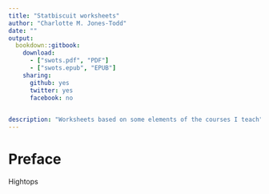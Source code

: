 ```yaml
--- 
title: "Statbiscuit worksheets"
author: "Charlotte M. Jones-Todd"
date: ""
output: 
  bookdown::gitbook:
    download:
      - ["swots.pdf", "PDF"]
      - ["swots.epub", "EPUB"]
    sharing:
      github: yes
      twitter: yes
      facebook: no
  

description: "Worksheets based on some elements of the courses I teach"
---
```


# Preface {-}

Hightops